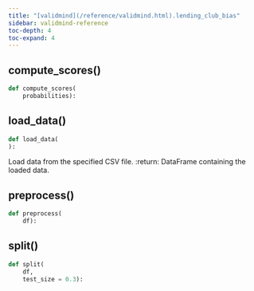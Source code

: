 ```yaml
---
title: "[validmind](/reference/validmind.html).lending_club_bias"
sidebar: validmind-reference
toc-depth: 4
toc-expand: 4
---
```


## compute_scores[()]{.muted}

<!-- function.qmd.jinja2 - function signature -->

```python
def compute_scores(
    probabilities):
```

## load_data[()]{.muted}

<!-- function.qmd.jinja2 - function signature -->

```python
def load_data(
):
```

Load data from the specified CSV file. :return: DataFrame containing the loaded data.

## preprocess[()]{.muted}

<!-- function.qmd.jinja2 - function signature -->

```python
def preprocess(
    df):
```

## split[()]{.muted}

<!-- function.qmd.jinja2 - function signature -->

```python
def split(
    df,
    test_size = 0.3):
```
